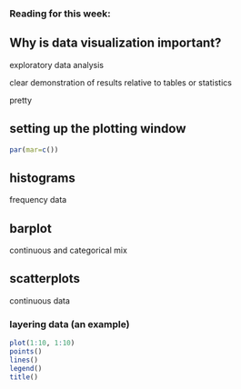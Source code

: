 ### Reading for this week:
> 








## Why is data visualization important?

exploratory data analysis

clear demonstration of results relative to tables or statistics

pretty









## setting up the plotting window

```r

par(mar=c())

```




## histograms

frequency data





## barplot 

continuous and categorical mix 





## scatterplots

continuous data







### layering data (an example)

```r

plot(1:10, 1:10)
points()
lines()
legend()
title()

```








